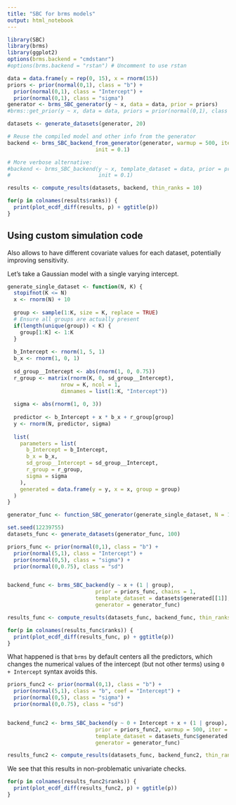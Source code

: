 ```yaml
---
title: "SBC for brms models"
output: html_notebook
---
```


```r
library(SBC)
library(brms)
library(ggplot2)
options(brms.backend = "cmdstanr")
#options(brms.backend = "rstan") # Uncomment to use rstan
```

```r
data = data.frame(y = rep(0, 15), x = rnorm(15))
priors <- prior(normal(0,1), class = "b") +
  prior(normal(0,1), class = "Intercept") +
  prior(normal(0,1), class = "sigma")
generator <- brms_SBC_generator(y ~ x, data = data, prior = priors)
#brms::get_prior(y ~ x, data = data, priors = prior(normal(0,1), class = "b"))                                
```

```r
datasets <- generate_datasets(generator, 20)
```

```r
# Reuse the compiled model and other info from the generator
backend <- brms_SBC_backend_from_generator(generator, warmup = 500, iter = 1000, chains = 1,
                            init = 0.1)

# More verbose alternative:
#backend <- brms_SBC_backend(y ~ x, template_dataset = data, prior = priors, warmup = 500, iter = 1000, chains = 1,
#                            init = 0.1)
```

```r
results <- compute_results(datasets, backend, thin_ranks = 10)
```

```r
for(p in colnames(results$ranks)) {
  print(plot_ecdf_diff(results, p) + ggtitle(p))
}
```

## Using custom simulation code


Also allows to have different covariate values for each dataset, potentially improving sensitivity.

Let's take a Gaussian model with a single varying intercept.

```r
generate_single_dataset <- function(N, K) {
  stopifnot(K <= N)
  x <- rnorm(N) + 10
  
  group <- sample(1:K, size = K, replace = TRUE)
  # Ensure all groups are actually present
  if(length(unique(group)) < K) {
    group[1:K] <- 1:K
  }
  
  b_Intercept <- rnorm(1, 5, 1)   
  b_x <- rnorm(1, 0, 1)
  
  sd_group__Intercept <- abs(rnorm(1, 0, 0.75))
  r_group <- matrix(rnorm(K, 0, sd_group__Intercept), 
                 nrow = K, ncol = 1,
                 dimnames = list(1:K, "Intercept"))
  
  sigma <- abs(rnorm(1, 0, 3))
  
  predictor <- b_Intercept + x * b_x + r_group[group]
  y <- rnorm(N, predictor, sigma)
  
  list(
    parameters = list(
      b_Intercept = b_Intercept,
      b_x = b_x,
      sd_group__Intercept = sd_group__Intercept,
      r_group = r_group,
      sigma = sigma
    ),
    generated = data.frame(y = y, x = x, group = group)
  )
}

generator_func <- function_SBC_generator(generate_single_dataset, N = 12, K = 3)
```


```r
set.seed(12239755)
datasets_func <- generate_datasets(generator_func, 100)
```

```r
priors_func <- prior(normal(0,1), class = "b") +
  prior(normal(5,1), class = "Intercept") +
  prior(normal(0,5), class = "sigma") +
  prior(normal(0,0.75), class = "sd")


backend_func <- brms_SBC_backend(y ~ x + (1 | group),  
                            prior = priors_func, chains = 1,
                            template_dataset = datasets$generated[[1]],
                            generator = generator_func)

```

```r
results_func <- compute_results(datasets_func, backend_func, thin_ranks = 10)
```

```r
for(p in colnames(results_func$ranks)) {
  print(plot_ecdf_diff(results_func, p) + ggtitle(p))
}
```

What happened is that `brms` by default centers all the predictors, which changes the
numerical values of the intercept (but not other terms) using `0 + Intercept` syntax avoids this. 


```r
priors_func2 <- prior(normal(0,1), class = "b") +
  prior(normal(5,1), class = "b", coef = "Intercept") +
  prior(normal(0,5), class = "sigma") +
  prior(normal(0,0.75), class = "sd")


backend_func2 <- brms_SBC_backend(y ~ 0 + Intercept + x + (1 | group),  
                            prior = priors_func2, warmup = 500, iter = 1000, chains = 1,
                            template_dataset = datasets_func$generated[[1]],
                            generator = generator_func)


```

```r
results_func2 <- compute_results(datasets_func, backend_func2, thin_ranks = 10)
```

We see that this results in non-problematic univariate checks.

```r
for(p in colnames(results_func2$ranks)) {
  print(plot_ecdf_diff(results_func2, p) + ggtitle(p))
}
```


